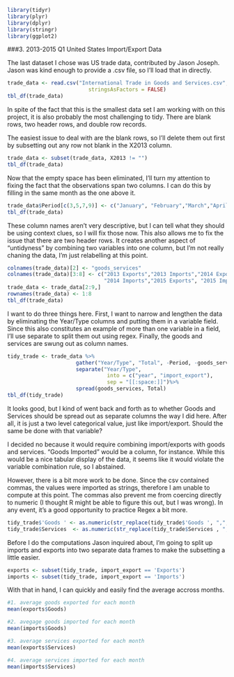 ```r
library(tidyr)
library(plyr)
library(dplyr)
library(stringr)
library(ggplot2)
```
###3. 2013-2015 Q1 United States Import/Export Data

The last dataset I chose was US trade data, contributed by Jason Joseph. Jason
was kind enough to provide a .csv file, so I'll load that in directly.

```r
trade_data <- read.csv("International Trade in Goods and Services.csv", 
                          stringsAsFactors = FALSE)
tbl_df(trade_data)
```

In spite of the fact that this is the smallest data set I am working with on this
project, it is also probably the most challenging to tidy. There are blank rows,
two header rows, and double row records.

The easiest issue to deal with are the blank rows, so I'll delete them out first
by subsetting out any row not blank in the X2013 column.

```r
trade_data <- subset(trade_data, X2013 != "")
tbl_df(trade_data)
```

Now that the empty space has been eliminated, I'll turn my attention to fixing
the fact that the observations span two columns. I can do this by filling in
the same month as the one above it.

```r
trade_data$Period[c(3,5,7,9)] <- c("January", "February","March","April")
tbl_df(trade_data)
```

These column names aren't very descriptive, but I can tell what they should be
using context clues, so I will fix those now. This also allows me to fix the
issue that there are two header rows. It creates another aspect of "untidyness"
by combining two variables into one column, but I'm not really chaning the data,
I'm just relabelling at this point.

```r
colnames(trade_data)[2] <- "goods_services"
colnames(trade_data)[3:8] <- c("2013 Exports","2013 Imports","2014 Exports",
                               "2014 Imports","2015 Exports", "2015 Imports")
trade_data <- trade_data[2:9,]
rownames(trade_data) <- 1:8
tbl_df(trade_data)
```


I want to do three things here. First, I want to narrow and lengthen the data
by eliminating the Year/Type columns and putting them in a variable field.
Since this also constitutes an example of more than one variable in a field,
I'll use separate to split them out using regex. Finally, the goods and services
are swung out as column names.

```r
tidy_trade <- trade_data %>%
                      gather("Year/Type", "Total", -Period, -goods_services)%>%  
                      separate("Year/Type", 
                                into = c("year", "import_export"), 
                                sep = "[[:space:]]")%>%
                      spread(goods_services, Total)
tbl_df(tidy_trade)
```

It looks good, but I kind of went back and forth as to whether Goods and Services
should be spread out as separate columns the way I did here. After all, it is just
a two level categorical value, just like import/export. Should the same be done 
with that variable?

I decided no because it would require combining import/exports with goods and
services. "Goods Imported" would be a column, for instance. While this would 
be a nice tabular display of the data, it seems like it would violate the variable
combination rule, so I abstained.

However, there is a bit more work to be done. Since the csv contained commas, the values
were imported as strings, therefore I am unable to compute at this point. The 
commas also prevent me from coercing directly to numeric (I thought R might be
able to figure this out, but I was wrong). In any event, it's a good opportunity to
practice Regex a bit more.

```r
tidy_trade$'Goods ' <- as.numeric(str_replace(tidy_trade$'Goods ', ",", ""))
tidy_trade$Services  <- as.numeric(str_replace(tidy_trade$Services , ",", ""))
```

Before I do the computations Jason inquired about, I'm going to split up imports
and exports into two separate data frames to make the subsetting a little easier.

```r
exports <- subset(tidy_trade, import_export == 'Exports')
imports <- subset(tidy_trade, import_export == 'Imports')
```

With that in hand, I can quickly and easily find the average accross months.

```r
#1. average goods exported for each month
mean(exports$Goods)

#2. avegage goods imported for each month
mean(imports$Goods)

#3. average services exported for each month
mean(exports$Services)

#4. average services imported for each month
mean(imports$Services)
```